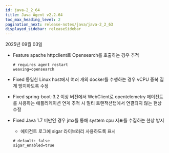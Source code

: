 ```yaml
---
id: java-2_2_64
title: Java Agent v2.2.64
toc_max_heading_level: 2
pagination_next: release-notes/java/java-2_2_63
displayed_sidebar: releaseSidebar
---
```


2025년 09월 03일

- <Status priority='1'>Feature</Status> apache httpclient로 Opensearch를 호출하는 경우 추적

    ```
    # requires agent restart
    weaving=opensearch
    ```

- <Status priority='0'>Fixed</Status> 동일한 Linux host에서 여러 개의 docker를 수행하는 경우 vCPU 중복 집계 방지하도록 수정

- <Status priority='0'>Fixed</Status> spring-boot-3.2 이상 버전에서 WebClient로 opentelemetry 에이전트를 사용하는 애플리케이션 연계 추적 시 멀티 트랜잭션탭에서 연결되지 않는 현상 수정

- <Status priority='0'>Fixed</Status> Java 1.7 미만인 경우 jmx를 통해 system cpu 지표를 수집하는 현상 방지

    - 에이전트 로그에 sigar 라이브러리 사용하도록 표시

    ```
    # default: false
    sigar_enabled=true
    ```


<DownloadJava ver="2.2.64" />